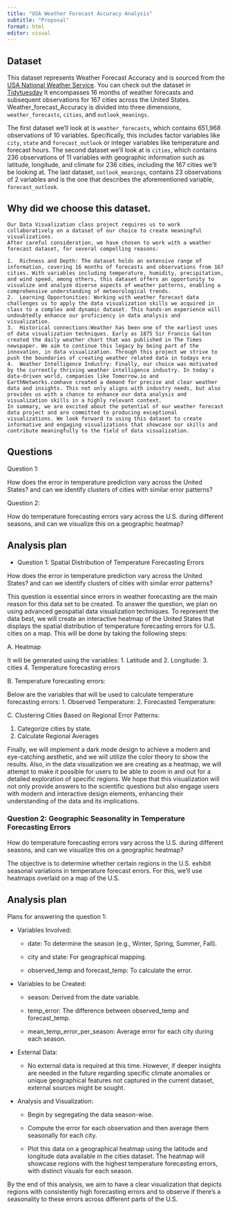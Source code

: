 ```yaml
---
title: "USA Weather Forecast Accuracy Analysis"
subtitle: "Proposal"
format: html
editor: visual
---
```


## Dataset

This dataset represents Weather Forecast Accuracy and is sourced from the [USA National Weather Service](https://www.weather.gov/). You can check out the dataset in [Tidytuesday](https://github.com/rfordatascience/tidytuesday/tree/master/data/2022/2022-12-20) It encompasses 16 months of weather forecasts and subsequent observations for 167 cities across the United States. Weather_forecast_Accuracy is divided into three dimensions, `weather_forecasts`, `cities`, and `outlook_meanings`.

The first dataset we'll look at is `weather_forecasts`, which contains 651,968 observations of 10 variables. Specifically, this includes factor variables like `city`, `state` and `forecast_outlook` or integer variables like temperature and forecast hours. The second dataset we'll look at is `cities`, which contains 236 observations of 11 variables with geographic information such as latitude, longitude, and climate for 236 cities, including the 167 cities we'll be looking at. The last dataset, `outlook_meanings`, contains 23 observations of 2 variables and is the one that describes the aforementioned variable, `forecast_outlook`.

## Why did we choose this dataset.

```         
Our Data Visualization class project requires us to work collaboratively on a dataset of our choice to create meaningful visualizations. 
After careful consideration, we have chosen to work with a weather forecast dataset, for several compelling reasons:

1.  Richness and Depth: The dataset holds an extensive range of information, covering 16 months of forecasts and observations from 167 cities. With variables including temperature, humidity, precipitation, and wind speed, among others, this dataset offers an opportunity to visualize and analyze diverse aspects of weather patterns, enabling a comprehensive understanding of meteorological trends.
2.  Learning Opportunities: Working with weather forecast data challenges us to apply the data visualization skills we acquired in class to a complex and dynamic dataset. This hands-on experience will undoubtedly enhance our proficiency in data analysis and visualization.
3.  Historical connections:Weather has been one of the earliest uses of data visualization techniques. Early as 1875 Sir Francis Galton created the daily weather chart that was published in The Times newspaper. We aim to continue this legacy by being part of the innovation, in data visualization. Through this project we strive to push the boundaries of creating weather related data in todays era
4.  Weather Intelligence Industry: Finally, our choice was motivated by the currently thriving weather intelligence industry. In today's data-driven world, companies like Tomorrow.io and EarthNetworks.comhave created a demand for precise and clear weather data and insights. This not only aligns with industry needs, but also provides us with a chance to enhance our data analysis and visualization skills in a highly relevant context.
In summary, we are excited about the potential of our weather forecast data project and are committed to producing exceptional visualizations. We look forward to using this dataset to create informative and engaging visualizations that showcase our skills and contribute meaningfully to the field of data visualization.
```

## Questions

Question 1:

How does the error in temperature prediction vary across the United States? and can we identify clusters of cities with similar error patterns?

Question 2: 

How do temperature forecasting errors vary across the U.S. during different seasons, and can we visualize this on a geographic heatmap?



## Analysis plan

-   Question 1: Spatial Distribution of Temperature Forecasting Errors

How does the error in temperature prediction vary across the United States? and can we identify clusters of cities with similar error patterns?

This question is essential since errors in weather forecasting are the main reason for this data set to be created. To answer the question, we plan on using advanced geospatial data visualization techniques. To represent the data best, we will create an interactive heatmap of the United States that displays the spatial distribution of temperature forecasting errors for U.S. cities on a map. This will be done by taking the following steps:

A. Heatmap

It will be generated using the variables: 1. Latitude and 2. Longitude: 3. cities 4. Temperature forecasting errors

B. Temperature forecasting errors:

Below are the variables that will be used to calculate temperature forecasting errors: 1. Observed Temperature: 2. Forecasted Temperature:

C. Clustering Cities Based on Regional Error Patterns:

1.  Categorize cities by state.
2.  Calculate Regional Averages

Finally, we will implement a dark mode design to achieve a modern and eye-catching aesthetic, and we will utilize the color theory to show the results. Also, in the data visualization we are creating as a heatmap, we will attempt to make it possible for users to be able to zoom in and out for a detailed exploration of specific regions. We hope that this visualization will not only provide answers to the scientific questions but also engage users with modern and interactive design elements, enhancing their understanding of the data and its implications.

### **Question 2: Geographic Seasonality in Temperature Forecasting Errors**

How do temperature forecasting errors vary across the U.S. during different seasons, and can we visualize this on a geographic heatmap?

The objective is to determine whether certain regions in the U.S. exhibit seasonal variations in temperature forecast errors. For this, we'll use heatmaps overlaid on a map of the U.S.

## Analysis plan

Plans for answering the question 1:

-   Variables Involved:

    -   date: To determine the season (e.g., Winter, Spring, Summer, Fall).

    -   city and state: For geographical mapping.

    -   observed_temp and forecast_temp: To calculate the error.

-   Variables to be Created:

    -   season: Derived from the date variable.

    -   temp_error: The difference between observed_temp and forecast_temp.

    -   mean_temp_error_per_season: Average error for each city during each season.

-   External Data:

    -   No external data is required at this time. However, if deeper insights are needed in the future regarding specific climate anomalies or unique geographical features not captured in the current dataset, external sources might be sought.

-   Analysis and Visualization:

    -   Begin by segregating the data season-wise.

    -   Compute the error for each observation and then average them seasonally for each city.

    -   Plot this data on a geographical heatmap using the latitude and longitude data available in the cities dataset. The heatmap will showcase regions with the highest temperature forecasting errors, with distinct visuals for each season.

By the end of this analysis, we aim to have a clear visualization that depicts regions with consistently high forecasting errors and to observe if there's a seasonality to these errors across different parts of the U.S.
